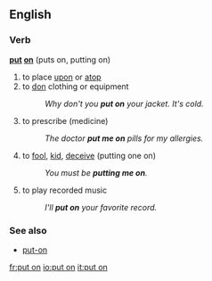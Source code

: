 ==English==

===Verb===
'''[[put]] [[on]]''' (puts on, putting on)

# to place [[upon]] or [[atop]]
# to [[don]] clothing or equipment
#: ''Why don't you '''put on''' your jacket. It's cold.''
# {{idiom}} to prescribe (medicine)
#: ''The doctor '''put me on''' pills for my allergies.''
# {{idiom}} to [[fool]], [[kid]], [[deceive]] (putting one on)
#:''You must be '''putting me on'''.''
# {{idiom}} to play recorded music
#: ''I'll '''put on''' your favorite record.''

===See also===
*[[put-on]]

[[fr:put on]]
[[io:put on]]
[[it:put on]]